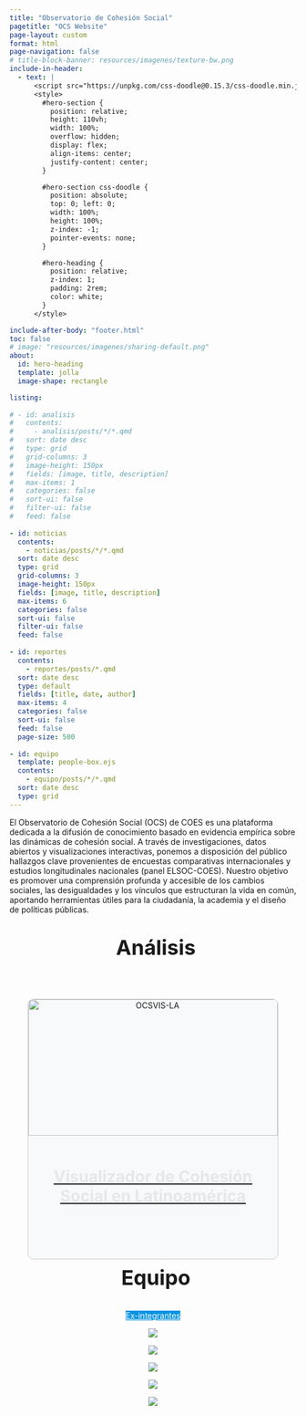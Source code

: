 ```yaml
---
title: "Observatorio de Cohesión Social"
pagetitle: "OCS Website"
page-layout: custom
format: html
page-navigation: false
# title-block-banner: resources/imagenes/texture-bw.png
include-in-header:
  - text: |
      <script src="https://unpkg.com/css-doodle@0.15.3/css-doodle.min.js"></script>
      <style>
        #hero-section {
          position: relative;
          height: 110vh;
          width: 100%;
          overflow: hidden;
          display: flex;
          align-items: center;
          justify-content: center;
        }

        #hero-section css-doodle {
          position: absolute;
          top: 0; left: 0;
          width: 100%;
          height: 100%;
          z-index: -1;
          pointer-events: none;
        }

        #hero-heading {
          position: relative;
          z-index: 1;
          padding: 2rem;
          color: white;
        }
      </style>

include-after-body: "footer.html"
toc: false
# image: "resources/imagenes/sharing-default.png"
about:
  id: hero-heading
  template: jolla
  image-shape: rectangle

listing:
  
# - id: analisis
#   contents: 
#     - analisis/posts/*/*.qmd
#   sort: date desc
#   type: grid
#   grid-columns: 3
#   image-height: 150px
#   fields: [image, title, description]
#   max-items: 1
#   categories: false
#   sort-ui: false
#   filter-ui: false
#   feed: false  
  
- id: noticias
  contents: 
    - noticias/posts/*/*.qmd
  sort: date desc
  type: grid
  grid-columns: 3
  image-height: 150px
  fields: [image, title, description]
  max-items: 6
  categories: false
  sort-ui: false
  filter-ui: false
  feed: false  
  
- id: reportes
  contents:
    - reportes/posts/*.qmd
  sort: date desc
  type: default
  fields: [title, date, author]
  max-items: 4
  categories: false
  sort-ui: false
  feed: false
  page-size: 500
  
- id: equipo
  template: people-box.ejs
  contents: 
    - equipo/posts/*/*.qmd
  sort: date desc
  type: grid
---
```


<div id="hero-section">

```{=HTML}
<css-doodle>
  <style>
    :doodle {
      @grid: 25x1 / 20vmin;
    }
    :container {
      perspective: 30vmin;
    }

    @place-cell: center;
    @size: 100%;

    border: @r(8px) solid @pd(
      #753F8C, #4E8AD9, #81BF24, #F2B705
    );
    @random(.1) {
      border-width: @p(12px, 16px);
      border-style: double;
    }

    border-radius: 50%;
    transform-style: preserve-3d;
    will-change: transform, opacity;
    animation: scale-up 7s linear infinite;
    animation-delay: calc(-7s / @size() * @i());

    @keyframes scale-up {
      0%, 100% {
        transform: translate3d(0, 0, 0) rotate(0);
        opacity: 0;
      }
      10% {
        opacity: 1;
      }
      95% {
        transform:
          translate3d(0, 0, 45vmin)
          rotateX(calc(@p(-1, 1) * @r(30deg, 180deg)))
          rotateY(calc(@p(-1, 1) * @r(30deg, 180deg)))
          rotateZ(calc(@p(-1, 1) * @r(30deg, 180deg)))
      }
    }
  </style>
</css-doodle>
```

:::{#hero-heading}

El Observatorio de Cohesión Social (OCS) de COES es una plataforma dedicada a la difusión de conocimiento basado en evidencia empírica sobre las dinámicas de cohesión social. A través de investigaciones, datos abiertos y visualizaciones interactivas, ponemos a disposición del público hallazgos clave provenientes de encuestas comparativas internacionales y estudios longitudinales nacionales (panel ELSOC-COES). Nuestro objetivo es promover una comprensión profunda y accesible de los cambios sociales, las desigualdades y los vínculos que estructuran la vida en común, aportando herramientas útiles para la ciudadanía, la academia y el diseño de políticas públicas.
 
:::

</div>

<div class="section-footer2">

</div>

::: {.section-text .light-bg}
::: {.section-container}
::: {.section-block}
::: {style="text-align: center;"}

:::{#analisish1}
:::

<p align="center" style="font-size:36px; font-weight:bold;">
<i class="bi bi-graph-up-arrow" style="margin-right: 10px;"></i>Análisis</p>

```{=HTML}

<link href="https://fonts.googleapis.com/css2?family=Roboto:wght@100;300;400;500&display=swap" rel="stylesheet">

<style>
  .wrap {
    display: flex;
    justify-content: center;
    padding: 2rem;
  }

  .tile {
    cursor: pointer;
    border: 1px solid #ccc;
    border-radius: 10px;
    overflow: hidden;
    background-color: #f8f9fa;
    transition: transform 0.2s;
    max-width: 600px;
    text-decoration: none;
    color: inherit;
    position: relative;
  }

  .tile:hover {
    transform: scale(1.02);
  }

  .text {
    padding: 1rem;
    position: relative;
  }

  .text h1 {
    color: #e5e7e9;
  }

  .highlight-box {
    opacity: 0;
    transition: opacity 0.4s ease-in-out;
    background-color: rgba(0, 0, 0, 0.6);
    padding: 0.75rem;
    border-radius: 6px;
    margin-top: 1rem;
    pointer-events: none;
  }

  .tile:hover .highlight-box {
    opacity: 1;
    pointer-events: auto;
  }

  .highlight-box .animate-text {
    color: #e5e7e9 !important;
    margin: 0;
  }
</style>

<!-- Vista principal -->
<div class="wrap">
  <a href="analisis/visualizador-latam.qmd">
    <div class="tile">
      <img src='/imagenes/latamdark.png' alt="OCSVIS-LA" style="width: 100%;" />
      <div class="text">
        <h1>Visualizador de Cohesión Social en Latinoamérica</h1>
        <div class="highlight-box">
          <p class="animate-text">Indicadores de Cohesión Social basado principalmente en la encuesta LAPOP.</p>
        </div>
      </div>
    </div>
  </a>
</div>

```

<style>
  /* Centra el único post del listing 'analisis' */
  #listing-analisis .list.grid {
    display: flex !important;
    justify-content: center;
    flex-wrap: wrap;
  }

  /* Opcional: limita el ancho del post para que no sea tan grande */
  #listing-analisis .list.grid > div {
    max-width: 400px;
  }
</style>

:::
:::
:::
:::

<div class="section-footer1">

</div>

::: {.section-text .dark-bg}
::: {.section-container}
::: {.section-block}
::: {style="text-align: center;"}

:::{#noticiash1}
:::

<p align="center" style="font-size:36px; font-weight:bold;">
<i class="bi bi-newspaper" style="margin-right: 10px;"></i>Noticias</p>


:::{#noticias}
:::

:::
:::
:::
:::

<div class="section-footer2">

</div>

::: {.section-text .light-bg}
::: {.section-container}
::: {.section-block}
::: {style="text-align: left;"}

:::{#reportesh1}
:::

<p align="center" style="font-size:36px; font-weight:bold;">
<i class="bi bi-journals" style="margin-right: 10px;"></i>Reportes</p>

:::{reportes}
:::

:::
:::
:::
:::

<div class="section-footer1">

</div>

::: {.section-text .dark-bg}
::: {.section-container}
::: {.section-block}
::: {style="text-align: center;"}

:::{#equipoh1}
:::

<p align="center" style="font-size:36px; font-weight:bold;">
<i class="bi bi-people-fill" style="margin-right: 10px;"></i>Equipo</p>



:::{#equipo}
:::

::: {.button}
[Ex-integrantes](alumni/index.qmd){.btn role="button" style="background-color: #0693e3; color: white; margin-top: 0em;"}
:::

:::
:::
:::
:::

::: {.section-text .logos-bg}
::: {.section-container}
::: {.section-block}
::: {style="text-align: center;"}


::: {layout-ncol=5}

[![](resources/imagenes/anid.png)](https://anid.cl)

[![](resources/imagenes/uch.png)](https://uchile.cl)

[![](resources/imagenes/puc.png)](https://www.uc.cl)

[![](resources/imagenes/udp.png)](https://www.udp.cl)

[![](resources/imagenes/uai.png)](https://www.uai.cl)

:::




:::
:::
:::
:::

<!-- ::: {.section-text .dark-bg} -->
<!-- ::: {.section-container} -->
<!-- ::: {.section-block} -->
<!-- ::: {style="text-align: left;"} -->

<!-- <p align="center" style="font-size:36px; font-weight:bold;">Acerca de Nosotros</p> -->

<!-- ::: {.grid} -->

<!-- ::: {.g-col-4 style="text-align: center;"} -->
<!-- [![](resources/imagenes/COES_Logo_sello1.png){width=50%}](https://coes.cl) -->
<!-- ::: -->

<!-- :::{.g-col-4} -->

<!-- ### Centro de Estudios de Conflicto y de Cohesión Social <br><br> -->

<!-- Diagonal Paraguay 257, <br> -->
<!-- Torre 26, Oficina 1504 <br> -->
<!-- Santiago – RM -->

<!-- Los Navegantes 1963 <br> -->
<!-- Providencia - RM -->

<!-- Contáctenos: [comunicaciones@coes.cl](mailto:comunicaciones@coes.cl) -->
<!-- ::: -->

<!-- :::{.g-col-4} -->
<!-- ### Observatorio de Cohesión Social <br><br> -->

<!-- <br> -->
<!-- Capitán Ignacio Carrera Pinto 1045, <br> -->
<!-- Facultad de Ciencias Sociales, Departamento de Sociología <br> -->
<!-- Ñuñoa – RM -->

<!-- <br> -->
<!-- ::: -->


<!-- ::: -->

<!-- ::: -->
<!-- ::: -->
<!-- ::: -->
<!-- ::: -->
